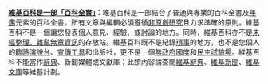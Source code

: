 '''[[Wikipedia:不适合维基百科的文章|維基百科是一部「百科全書」]]'''：維基百科是一部結合了普通與專業的百科全書及[[年鑑]]元素的百科全書。所有文章與編輯必須遵循[[Wikipedia:非原创研究|非原創研究]]且力求準確的原則。維基百科不是一個讓您發表個人意見、經驗、或討論的地方。同時，維基百科亦不是[[Wikipedia:不适合维基百科的文章#維基百科不是不經篩選的資訊收集處|未經整理、雜亂無章資訊]]的存放站。維基百科既不是紀錄[[Wikipedia:没有价值的页面|瑣事]]的地方，也不是您個人的[[Wikipedia:不适合维基百科的文章#維基百科不是發表創新意念的地方|臨時演說台]]、[[Wikipedia:不适合维基百科的文章#維基百科不是宣傳工具|宣傳工具]]和出版社，更不是一個[[Wikipedia:不适合维基百科的文章#維基不是無政府國度|無政府國度]]和[[Wikipedia:不适合维基百科的文章#維基不是民主試驗場|民主試驗場]]。維基百科不能當作[[Wikipedia:不适合维基百科的文章#维基百科不是辞典|辭典]]、新聞媒體或文獻庫；此類內容請查閱[[:wikt:Wiktionary:首頁|維基辭典]]、[[:n:首頁|維基新聞]]、[[:s:維基文庫:首頁|維基文庫]]等維基計劃。